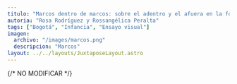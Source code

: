 ```yaml
---
titulo: "Marcos dentro de marcos: sobre el adentro y el afuera en la fotografía de Carlos Caicedo"
autoria: "Rosa Rodríguez y Rossangélica Peralta"
tags: ["Bogotá", "Infancia", "Ensayo visual"]
imagen:
  archivo: "/images/marcos.png"
  descripcion: "Marcos"
layout: ../../layouts/JuxtaposeLayout.astro
---
```


{/* NO MODIFICAR */}

<Juxtapose
  numero="1"
  height="2488px"
  enlace="https://cdn.knightlab.com/libs/juxtapose/latest/embed/index.html?uid=f62b43da-a968-11ed-b5bd-6595d9b17862
"
/>

<Juxtapose
  numero="2"
  height="2484px"
  enlace="https://cdn.knightlab.com/libs/juxtapose/latest/embed/index.html?uid=4312a68e-a969-11ed-b5bd-6595d9b17862
"
/>

<Juxtapose
  numero="3"
  height="2484px"
  enlace="https://cdn.knightlab.com/libs/juxtapose/latest/embed/index.html?uid=913fedf8-a969-11ed-b5bd-6595d9b17862
"
/>

<Juxtapose
  numero="4"
  height="2484px"
  enlace="https://cdn.knightlab.com/libs/juxtapose/latest/embed/index.html?uid=ce132e7a-a969-11ed-b5bd-6595d9b17862
"
/>

<Juxtapose
  numero="5"
  height="2484px"
  enlace="https://cdn.knightlab.com/libs/juxtapose/latest/embed/index.html?uid=0337b3aa-a96a-11ed-b5bd-6595d9b17862
"
/>

<Juxtapose
  numero="6"
  height="2484px"
  enlace="https://cdn.knightlab.com/libs/juxtapose/latest/embed/index.html?uid=3714e90e-a96a-11ed-b5bd-6595d9b17862
"
/>

<Juxtapose
  numero="7"
  height="2484px"
  enlace="https://cdn.knightlab.com/libs/juxtapose/latest/embed/index.html?uid=d98288a4-a98d-11ed-b5bd-6595d9b17862
"
/>

<Juxtapose
  numero="8"
  height="2484px"
  enlace="https://cdn.knightlab.com/libs/juxtapose/latest/embed/index.html?uid=dab1c2a8-a96a-11ed-b5bd-6595d9b17862
"
/>

<Juxtapose
  numero="9"
  height="2484px"
  enlace="https://cdn.knightlab.com/libs/juxtapose/latest/embed/index.html?uid=1bd40020-a96b-11ed-b5bd-6595d9b17862
"
/>

<Juxtapose
  numero="10"
  height="2484px"
  enlace="https://cdn.knightlab.com/libs/juxtapose/latest/embed/index.html?uid=4a38cac2-a96b-11ed-b5bd-6595d9b17862
"
/>
